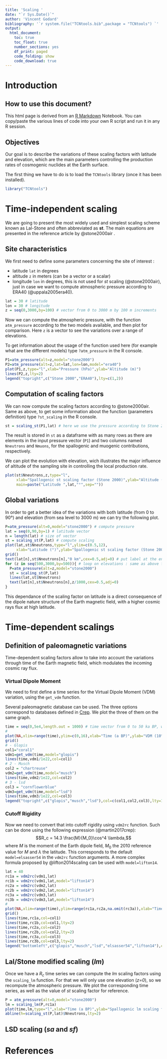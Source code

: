 ```yaml
---
title: 'Scaling '
date: "`r Sys.Date()`"
author: 'Vincent Godard'
bibliography: '`r system.file("TCNtools.bib",package = "TCNtools") `'
output:
  html_document:
    toc: true
    toc_float: true
    number_sections: yes
    df_print: paged
    code_folding: show
    code_download: true
---
```




# Introduction 

## How to use this document?

This html page is derived from an [R Markdown](http://rmarkdown.rstudio.com) Notebook. 
You can copy/paste the various lines of code into your own R script and run it in any R session.


## Objectives


Our goal is to describe the variations of these scaling factors with latitude and elevation, which are the main parameters controlling the production rates of cosmogenic nuclides at the Earth surface.

The first thing we have to do is to load the `TCNtools` library (once it has been installed).

```r
library("TCNtools")
```

# Time-independent scaling

We are going to present the most widely used and simplest scaling scheme known as Lal-Stone and often abbreviated as **st**.
The main equations are presented in the reference article by @stone2000air .

## Site characteristics

We first need to define some parameters concerning the site of interest :

- latitude `lat` in degrees
- altitude `z` in meters (can be a vector or a scalar)
- longitude `lon` in degrees, this is not used for *st* scaling (@stone2000air), just in case we want to compute atmospheric pressure according to ERA40 (@uppala2005era40).

```r
lat = 30 # latitude
lon = 30 # longitude
z = seq(0,3000,by=100) # vector from 0 to 3000 m by 100 m increments
```

Now we can compute the atmospheric pressure, with the function `atm_pressure` according to the two models available, and then plot for comparison.
Here `z` is a vector to see the variations over a range of elevations.

To get information about the usage of the function used here (for example what are the different models) type `?atm_pressure` in the R console.

```r
P1=atm_pressure(alt=z,model="stone2000") 
P2=atm_pressure(alt=z,lat=lat,lon=lon,model="era40")
plot(P1,z,type="l",xlab="Pressure (hPa)",ylab="Altitude (m)")
lines(P2,z,lty=2)
legend("topright",c("Stone 2000","ERA40"),lty=c(1,2))
```

## Computation of scaling factors

We can now compute the scaling factors according to @stone2000air. 
Same as above, to get some information about the function (parameters definition) type `?st_scaling` in the R console.

```r
st = scaling_st(P1,lat) # here we use the pressure according to Stone 2000 model
```

The result is stored in `st` as a dataframe with as many rows as there are elements in the input pressure vector (`P1`) and two columns named `Nneutrons` and `Nmuons`, for the spallogenic and muogenic contributions, respectively.  

We can plot the evolution with elevation, wich illustrates the major influence of altitude of the sampling site in controlling the local production rate. 

```r
plot(st$Nneutrons,z,type="l",
     xlab="Spallogenic st scaling factor (Stone 2000)",ylab="Altitude (m)",
     main=paste("Latitude ",lat,"°",sep=""))
```

## Global variations

In order to get a better idea of the variations with both latitude (from 0 to 90°) and elevation (from sea level to 3000 m) we can try the following plot.

```r
P=atm_pressure(alt=0,model="stone2000") # compute pressure
lat = seq(0,90,by=1) # latitude vector
n = length(lat) # size of vector
st = scaling_st(P,lat) # compute scaling
plot(lat,st$Nneutrons,type="l",ylim=c(0.5,12),
     xlab="Latitude (°)",ylab="Spallogenic st scaling factor (Stone 2000)")
grid()
text(lat[n],st$Nneutrons[n],"0 km",cex=0.5,adj=0) # put label at the end of curve
for (z in seq(500,3000,by=500)){ # loop on elevations : same as above for a range of elevations
  P=atm_pressure(alt=z,model="stone2000") 
  st = scaling_st(P,lat) 
  lines(lat,st$Nneutrons)
  text(lat[n],st$Nneutrons[n],z/1000,cex=0.5,adj=0)
}
```

This dependance of the scaling factor on latitude is a direct consequence of the dipole nature structure of the Earth magnetic field, with a higher cosmic rays flux at high latitude.



# Time-dependent scalings

## Definition of paleomagnetic variations

Time-dependent scaling factors allow to take into account the variations through time of the Earth magnetic field, which modulates the incoming cosmic ray flux.

### Virtual Dipole Moment

We need to first define a time series for the Virtual Dipole Moment (VDM) variation, using the `get_vdm` function. 

Several paleomagnetic database can be used. 
The three options correspond to databases defined in [Crep](https://crep.otelo.univ-lorraine.fr).
We plot the three of them on the same graph.

```r
time = seq(0,5e4,length.out = 1000) # time vector from 0 to 50 ka BP, with 1000 regularly spaced elements
#
plot(NA,xlim=range(time),ylim=c(0,16),xlab="Time (a BP)",ylab="VDM (10^22 A.m^2)")
grid()
# - Glopis
col1="coral1"
vdm1=get_vdm(time,model="glopis")
lines(time,vdm1/1e22,col=col1)
# 2 - Musch
col2 = "chartreuse"
vdm2=get_vdm(time,model="musch")
lines(time,vdm2/1e22,col=col2)
# 3 - lsd
col3 = "cornflowerblue"
vdm3=get_vdm(time,model="lsd")
lines(time,vdm3/1e22,col=col3)
legend("topright",c("glopis","musch","lsd"),col=c(col1,col2,col3),lty=1)


```

### Cutoff Rigidity

Now we need to convert that into cutoff rigidity using `vdm2rc` function. Such can be done using the following expression (@martin2017crep):
$$R_c = 14.3 \frac{M}{M_0}\cos^4 \lambda,$$
where $M$ is the moment of the Earth dipole field, $M_0$ the 2010 reference value for $M$ and $\lambda$ the latitude.
This corresponds to the default `model=elsasser54` in the `vdm2rc` function arguments.
A more complex formula proposed by @lifton2014scaling can be used with `model=lifton14`.

```r
lat = 40
rc1a = vdm2rc(vdm1,lat)
rc1b = vdm2rc(vdm1,lat,model="lifton14")
rc2a = vdm2rc(vdm2,lat)
rc2b = vdm2rc(vdm2,lat,model="lifton14")
rc3a = vdm2rc(vdm3,lat)
rc3b = vdm2rc(vdm3,lat,model="lifton14")
#
plot(NA,xlim=range(time),ylim=range(rc1a,rc2a,na.omit(rc3a)),xlab="Time (a BP)",ylab="Rc (GV)")
grid()
lines(time,rc1a,col=col1)
lines(time,rc1b,col=col1,lty=2)
lines(time,rc2a,col=col2)
lines(time,rc2b,col=col2,lty=2)
lines(time,rc3a,col=col3)
lines(time,rc3b,col=col3,lty=2)
legend("bottomleft",c("glopis","musch","lsd","elsasser54","lifton14"),col=c(col1,col2,col3,"black","black"),lty=c(1,1,1,1,2),cex=0.5)

```


## Lal/Stone modified scaling (*lm*) 

Once we have a $R_c$ time series we can compute the *lm* scaling factors using the `scaling_lm` function. 
For that we will only use one elevation (*z=0*), so we recompute the atmospheric pressure.
We plot the corresponding time series, as well as the value of *st* scaling factor for reference.
```r
P = atm_pressure(alt=0,model="stone2000")
lm = scaling_lm(P,rc1a)
plot(time,lm,type="l",xlab="Time (a BP)",ylab="Spallogenic lm scaling factor")
abline(h=scaling_st(P,lat)$Nneutrons,lty=2)
```

## LSD scaling (*sa* and *sf*)







# References
